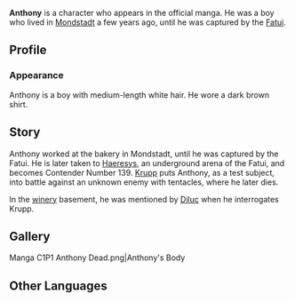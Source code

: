{{About|the manga-only character|the in-game NPC|Anthony}}
{{Character Infobox
|name             = Anthony
|image            = NPC Anthony (Manga).png
|type             = Manga-Only
|deceased         = Past
|region           = Mondstadt
}}
'''Anthony''' is a character who appears in the official manga. He was a boy who lived in [[Mondstadt]] a few years ago, until he was captured by the [[Fatui]].

==Profile==
===Appearance===
Anthony is a boy with medium-length white hair. He wore a dark brown shirt.

==Story==
Anthony worked at the bakery in Mondstadt, until he was captured by the Fatui. He is later taken to [[Haeresys]], an underground arena of the Fatui, and becomes Contender Number 139. [[Krupp]] puts Anthony, as a test subject, into battle against an unknown enemy with tentacles, where he later dies.

In the [[Dawn Winery|winery]] basement, he was mentioned by [[Diluc]] when he interrogates Krupp.

==Gallery==
<gallery hideaddbutton="true" captionalign="center">
Manga C1P1 Anthony Dead.png|Anthony's Body
</gallery>

==Other Languages==
{{Other Languages|default_hidden = 1
|en       = Anthony
|zhs      = 安东尼
|zhs_rm   = Āndōngní
|zht      = 安東尼
|zht_rm   = Āndōngní
|ja       = アンソニー
|ja_rm    = Ansonii
|ko       = 안토니
|ko_rm    = Antoni
|es       = Anthony
|fr       = Anthony
|ru       = Энтони
|th       = แอนโทนี่
|th_rm    = Aenthoni
|vi       = Anthony
|de       = Anthony
|id       = Anthony
|pt       = Anthony
}}